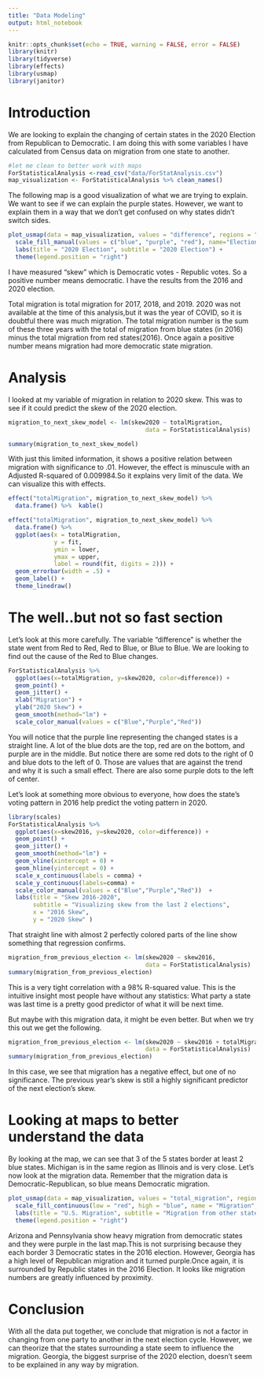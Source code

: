 ---
title: "Data Modeling"
output: html_notebook
---
```{r setup, include=FALSE}
knitr::opts_chunk$set(echo = TRUE, warning = FALSE, error = FALSE)
library(knitr)
library(tidyverse)
library(effects)
library(usmap)
library(janitor)
```
# Introduction

We are looking to explain the changing of certain states in the 2020 Election from Republican to Democratic. I am doing this with some variables I have calculated from Census data on migration from one state to another.
```{r, echo=FALSE}
#let me clean to better work with maps
ForStatisticalAnalysis <-read_csv("data/ForStatAnalysis.csv")
map_visualization <- ForStatisticalAnalysis %>% clean_names()

```
The following map is a good visualization of what we are trying to explain. We want to see if we can explain the purple states. However, we want to explain them in a way that we don't get confused on why states didn't switch sides.  

```{r}
plot_usmap(data = map_visualization, values = "difference", regions = "states") + 
  scale_fill_manual(values = c("blue", "purple", "red"), name="Election") + 
  labs(title = "2020 Election", subtitle = "2020 Election") +
  theme(legend.position = "right")
```

I have measured "skew" which is Democratic votes - Republic votes. So a positive number means democratic. I have the results from the 2016 and 2020 election. 

Total migration is total migration for 2017, 2018, and 2019. 2020 was not available at the time of this analysis,but it was the year of COVID, so it is doubtful there was much migration. The total migration number is the sum of these three years with the total of migration from blue states (in 2016) minus the total migration from red states(2016). Once again a positive number means migration had more democratic state migration.


# Analysis
I looked at my variable of migration in relation to 2020 skew. This was to see if it could predict the skew of the 2020 election.
```{r}
migration_to_next_skew_model <- lm(skew2020 ~ totalMigration,
                                       data = ForStatisticalAnalysis)
```

```{r}

summary(migration_to_next_skew_model)
```

With just this limited information, it shows a positive relation between migration with significance to .01. 
However, the effect is minuscule with an Adjusted R-squared of 0.009984.So it explains very limit of the data.
We can visualize this with effects.
```{r}
effect("totalMigration", migration_to_next_skew_model) %>%
  data.frame() %>%  kable()
```

```{r, message=FALSE}
effect("totalMigration", migration_to_next_skew_model) %>%
  data.frame() %>%
  ggplot(aes(x = totalMigration,
             y = fit,
             ymin = lower,
             ymax = upper,
             label = round(fit, digits = 2))) +
  geom_errorbar(width = .5) +
  geom_label() +
  theme_linedraw()

```

# The well..but not so fast section
Let's look at this more carefully. The variable "difference" is whether the state went from Red to Red, Red to Blue, or Blue to Blue. We are looking to find out the cause of the Red to Blue changes.
```{r, message=FALSE, warning=FALSE}
ForStatisticalAnalysis %>% 
  ggplot(aes(x=totalMigration, y=skew2020, color=difference)) +
  geom_point() +
  geom_jitter() + 
  xlab("Migration") +
  ylab("2020 Skew") +
  geom_smooth(method="lm") +
  scale_color_manual(values = c("Blue","Purple","Red"))  
```
You will notice that the purple line representing the changed states is a straight line. A lot of the blue dots are the top, red are on the bottom, and purple are in the middle.
But notice there are some red dots to the right of 0 and blue dots to the left of 0. Those are values that are against the trend and why it is such a small effect. There are also some purple dots to the left of center.

Let's look at something more obvious to everyone, how does the state's voting pattern in 2016 help predict the voting pattern in 2020.
```{r}
library(scales)
ForStatisticalAnalysis %>% 
  ggplot(aes(x=skew2016, y=skew2020, color=difference)) +
  geom_point() +
  geom_jitter() + 
  geom_smooth(method="lm") +
  geom_vline(xintercept = 0) +
  geom_hline(yintercept = 0) +
  scale_x_continuous(labels = comma) +
  scale_y_continuous(labels=comma) +
  scale_color_manual(values = c("Blue","Purple","Red"))  +
  labs(title = "Skew 2016-2020",
       subtitle = "Visualizing skew from the last 2 elections",
       x = "2016 Skew",
       y = "2020 Skew" )
```

That straight line with almost 2 perfectly colored parts of the line show something that regression confirms.
```{r}
migration_from_previous_election <- lm(skew2020 ~ skew2016,
                                       data = ForStatisticalAnalysis)
summary(migration_from_previous_election)
```
This is a very tight correlation with a 98% R-squared value. This is the intuitive insight most people have without any statistics: What party a state was last time is a pretty good predictor of what it will be next time.

But maybe with this migration data, it might be even better. But when we try this out we get the following.

```{r}
migration_from_previous_election <- lm(skew2020 ~ skew2016 + totalMigration,
                                       data = ForStatisticalAnalysis)
summary(migration_from_previous_election)
```

In this case, we see that migration has a negative effect, but one of no significance. The previous year's skew is still a highly significant predictor of the next election's skew.

# Looking at maps to better understand the data



By looking at the map, we can see that 3 of the 5 states border at least 2 blue states. Michigan is in the same region as Illinois and is very close. Let's now look at the migration data. Remember that the migration data is Democratic-Republican, so blue means Democratic migration.
```{r}
plot_usmap(data = map_visualization, values = "total_migration", regions = "states") + 
  scale_fill_continuous(low = "red", high = "blue", name = "Migration", label = scales::comma) + 
  labs(title = "U.S. Migration", subtitle = "Migration from other states") +
  theme(legend.position = "right")
```
Arizona and Pennsylvania show heavy migration from democratic states and they were purple in the last map.This is not surprising because they each border 3 Democratic states in the 2016 election. However, Georgia has a high level of Republican migration and it turned purple.Once again, it is surrounded by Republic states in the 2016 Election. It looks like migration numbers are greatly influenced by proximity.

# Conclusion

With all the data put together, we conclude that migration is not a factor in changing from one party to another in the next election cycle. However, we can theorize that the states surrounding a state seem to influence the migration. Georgia, the biggest surprise of the 2020 election, doesn't seem to be explained in any way by migration.